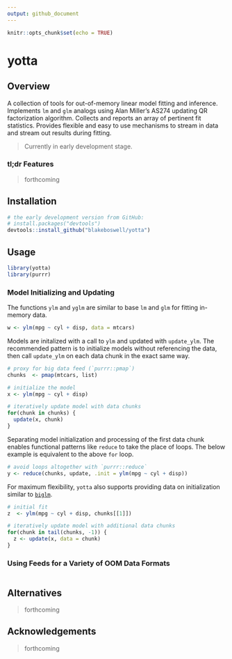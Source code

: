 ```yaml
---
output: github_document
---
```


```r
knitr::opts_chunk$set(echo = TRUE)
```

# yotta

<!-- [CRAN_Status_Badge]() -->
<!-- [Build Status]() -->
<!-- [AppVeyor Build Status]() -->
<!-- [Coverage Status]() -->

## Overview

A collection of tools for out-of-memory linear model fitting and inference. Implements `lm` and `glm` analogs using Alan Miller's AS274 updating QR factorization algorithm. Collects and reports an array of pertinent fit statistics. Provides flexible and easy to use mechanisms to stream in data and stream out results during fitting.

> Currently in early development stage.

### tl;dr Features

> forthcoming

## Installation

```r
# the early development version from GitHub:
# install.packages("devtools")
devtools::install_github("blakeboswell/yotta")
```

## Usage

```r
library(yotta)
library(purrr)
```

### Model Initializing and Updating

The functions `ylm` and `yglm` are similar to base `lm` and `glm` for fitting in-memory data.

```r
w <- ylm(mpg ~ cyl + disp, data = mtcars)
```

Models are initalized with a call to `ylm` and updated with `update_ylm`.   The recommended pattern is to initialize models without referencing the data, then call `update_ylm` on each data chunk in the exact same way.

```r
# proxy for big data feed (`purrr::pmap`)
chunks  <- pmap(mtcars, list)

# initialize the model
x <- ylm(mpg ~ cyl + disp)

# iteratively update model with data chunks
for(chunk in chunks) {
  update(x, chunk)
}
```

Separating model initialization and processing of the first data chunk enables functional patterns like `reduce` to take the place of loops.  The below example is equivalent to the above `for` loop.

```r
# avoid loops altogether with `purrr::reduce`
y <- reduce(chunks, update, .init = ylm(mpg ~ cyl + disp))
```

For maximum flexibility, `yotta` also supports providing data on initialization similar to [`biglm`](https://github.com/cran/biglm).

```r
# initial fit
z  <- ylm(mpg ~ cyl + disp, chunks[[1]])

# iteratively update model with additional data chunks
for(chunk in tail(chunks, -1)) {
  z <- update(x, data = chunk)
}
```

### Using Feeds for a Variety of OOM Data Formats

```r

```


## Alternatives

> forthcoming

## Acknowledgements

> forthcoming
